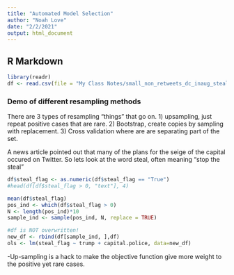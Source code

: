 ```yaml
---
title: "Automated Model Selection"
author: "Noah Love"
date: "2/2/2021"
output: html_document
---
```


## R Markdown

```r
library(readr)
df <- read.csv(file = "My Class Notes/small_non_retweets_dc_inaug_steal.csv")
```


### Demo of different resampling methods

There are 3 types of resampling "things" that go on. 1) upsampling, just repeat positive cases that are rare. 2) Bootstrap, create copies by sampling with replacement. 3) Cross validation where are are separating part of the set. 

A news article pointed out that many of the plans for the seige of the capital occured on Twitter. So lets look at the word steal, often meaning "stop the steal"

```r
df$steal_flag <- as.numeric(df$steal_flag == "True")
#head(df[df$steal_flag > 0, "text"], 4)

mean(df$steal_flag)
pos_ind <- which(df$steal_flag > 0)
N <- length(pos_ind)*10
sample_ind <- sample(pos_ind, N, replace = TRUE)

#df is NOT overwritten!
new_df <- rbind(df[sample_ind, ],df)
ols <- lm(steal_flag ~ trump + capital.police, data=new_df)
```

-Up-sampling is a hack to make the objective function give more weight to the positive yet rare cases. 



